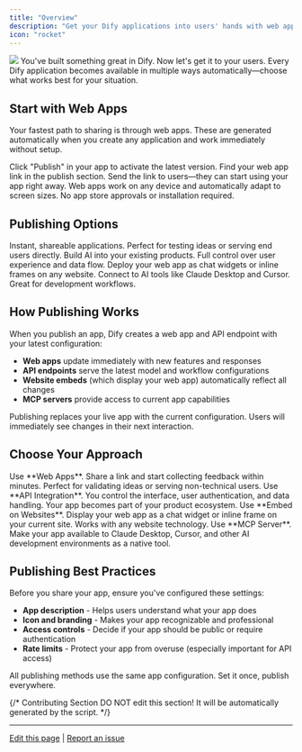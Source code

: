 ```yaml
---
title: "Overview"
description: "Get your Dify applications into users' hands with web apps, APIs, embeds, and integrations"
icon: "rocket"
---
```


![](/images/publish-methods.png)
You've built something great in Dify. Now let's get it to your users. Every Dify application becomes available in multiple ways automatically—choose what works best for your situation.

## Start with Web Apps

Your fastest path to sharing is through web apps. These are generated automatically when you create any application and work immediately without setup.

<Steps>
  <Step title="Hit Publish">
    Click "Publish" in your app to activate the latest version.
  </Step>
  <Step title="Copy the URL">
    Find your web app link in the publish section.
  </Step>
  <Step title="Share immediately">
    Send the link to users—they can start using your app right away.
  </Step>
</Steps>

<Tip>
Web apps work on any device and automatically adapt to screen sizes. No app store approvals or installation required.
</Tip>

## Publishing Options

<CardGroup cols={2}>
  <Card title="Web Apps" icon="globe" href="chatflow-webapp">
    Instant, shareable applications. Perfect for testing ideas or serving end users directly.
  </Card>
  <Card title="API Integration" icon="code" href="developing-with-apis">
    Build AI into your existing products. Full control over user experience and data flow.
  </Card>
  <Card title="Embed on Websites" icon="window" href="embedding-in-websites">
    Deploy your web app as chat widgets or inline frames on any website.
  </Card>
  <Card title="MCP Server" icon="plug" href="publish-mcp">
    Connect to AI tools like Claude Desktop and Cursor. Great for development workflows.
  </Card>
</CardGroup>

## How Publishing Works

When you publish an app, Dify creates a web app and API endpoint with your latest configuration:

- **Web apps** update immediately with new features and responses
- **API endpoints** serve the latest model and workflow configurations
- **Website embeds** (which display your web app) automatically reflect all changes
- **MCP servers** provide access to current app capabilities

<Warning>
Publishing replaces your live app with the current configuration. Users will immediately see changes in their next interaction.
</Warning>

## Choose Your Approach

<AccordionGroup>
  <Accordion title="I want immediate user feedback">
    Use **Web Apps**. Share a link and start collecting feedback within minutes. Perfect for validating ideas or serving non-technical users.
  </Accordion>
  
  <Accordion title="I'm building a product">
    Use **API Integration**. You control the interface, user authentication, and data handling. Your app becomes part of your product ecosystem.
  </Accordion>
  
  <Accordion title="I have an existing website">
    Use **Embed on Websites**. Display your web app as a chat widget or inline frame on your current site. Works with any website technology.
  </Accordion>
  
  <Accordion title="I want to extend AI tools">
    Use **MCP Server**. Make your app available to Claude Desktop, Cursor, and other AI development environments as a native tool.
  </Accordion>
</AccordionGroup>

## Publishing Best Practices

Before you share your app, ensure you've configured these settings:

- **App description** - Helps users understand what your app does
- **Icon and branding** - Makes your app recognizable and professional
- **Access controls** - Decide if your app should be public or require authentication
- **Rate limits** - Protect your app from overuse (especially important for API access)

<Check>
All publishing methods use the same app configuration. Set it once, publish everywhere.
</Check>

{/*
Contributing Section
DO NOT edit this section!
It will be automatically generated by the script.
*/}

---

[Edit this page](https://github.com/langgenius/dify-docs/edit/main/en/documentation/pages/publish/README.mdx) | [Report an issue](https://github.com/langgenius/dify-docs/issues/new?template=docs.yml)

